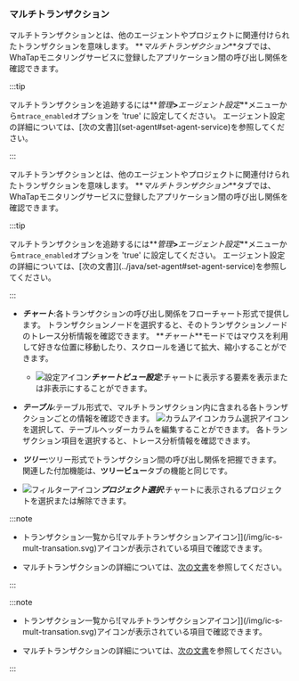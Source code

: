 ### マルチトランザクション

<Xclude product='kubernetes'>

マルチトランザクションとは、他のエージェントやプロジェクトに関連付けられたトランザクションを意味します。 **_マルチトランザクション_**タブでは、WhaTapモニタリングサービスに登録したアプリケーション間の呼び出し関係を確認できます。

:::tip

マルチトランザクションを追跡するには**_管理_**>**_エージェント設定_**メニューから`mtrace_enabled`オプションを 'true' に設定してください。 エージェント設定の詳細については、[次の文書]](set-agent#set-agent-service)を参照してください。

:::

</Xclude>

<InDoc product='kubernetes'>

マルチトランザクションとは、他のエージェントやプロジェクトに関連付けられたトランザクションを意味します。 **_マルチトランザクション_**タブでは、WhaTapモニタリングサービスに登録したアプリケーション間の呼び出し関係を確認できます。

:::tip

マルチトランザクションを追跡するには**_管理_**>**_エージェント設定_**メニューから`mtrace_enabled`オプションを 'true' に設定してください。 エージェント設定の詳細については、[次の文書]](../java/set-agent#set-agent-service)を参照してください。

:::

</InDoc>

<ImgLang img="analysis-tx-multi.png" desc="マルチトランザクション" />

-   **_チャート_**:各トランザクションの呼び出し関係をフローチャート形式で提供します。 トランザクションノードを選択すると、そのトランザクションノードのトレース分析情報を確認できます。 **_チャート_**モードではマウスを利用して好きな位置に移動したり、スクロールを通じて拡大、縮小することができます。

    -   ![設定アイコン](/img/ico-setting.svg)**_チャートビュー設定_**:チャートに表示する要素を表示または非表示にすることができます。

-   **_テーブル_**:テーブル形式で、マルチトランザクション内に含まれる各トランザクションごとの情報を確認できます。 ![カラムアイコン](/img/ico-column.svg)カラム選択アイコンを選択して、テーブルヘッダーカラムを編集することができます。 各トランザクション項目を選択すると、トレース分析情報を確認できます。

-   **_ツリー_**:ツリー形式でトランザクション間の呼び出し関係を把握できます。 関連した付加機能は、**ツリービュー**タブの機能と同じです。

-   ![フィルターアイコン](/img/ico-filter.svg)**_プロジェクト選択_**:チャートに表示されるプロジェクトを選択または解除できます。

<Xclude product='kubernetes'>

:::note

-   トランザクション一覧から![マルチトランザクションアイコン]](/img/ic-s-mult-transation.svg)アイコンが表示されている項目で確認できます。

-   マルチトランザクションの詳細については、[次の文書](trs-multi-trace)を参照してください。

:::

</Xclude>

<InDoc product='kubernetes'>

:::note

-   トランザクション一覧から![マルチトランザクションアイコン]](/img/ic-s-mult-transation.svg)アイコンが表示されている項目で確認できます。

-   マルチトランザクションの詳細については、[次の文書](../java/trs-multi-trace)を参照してください。

:::

</InDoc>
